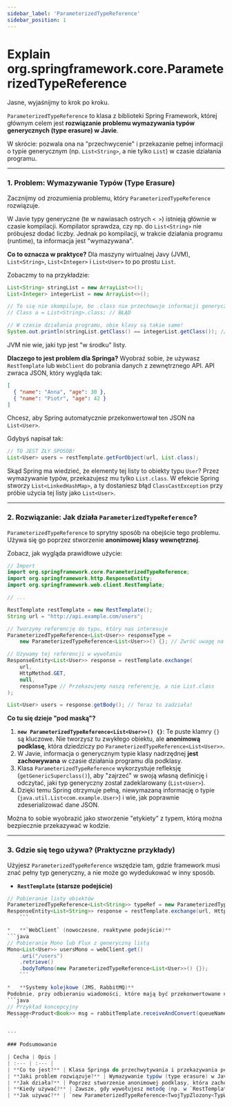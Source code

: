 ```yaml
---
sidebar_label: 'ParameterizedTypeReference'
sidebar_position: 1
---
```


# Explain org.springframework.core.ParameterizedTypeReference

Jasne, wyjaśnijmy to krok po kroku.

`ParameterizedTypeReference` to klasa z biblioteki Spring Framework, której głównym celem jest **rozwiązanie problemu wymazywania typów generycznych (type erasure) w Javie**.

W skrócie: pozwala ona na "przechwycenie" i przekazanie pełnej informacji o typie generycznym (np. `List<String>`, a nie tylko `List`) w czasie działania programu.

---

### 1. Problem: Wymazywanie Typów (Type Erasure)

Zacznijmy od zrozumienia problemu, który `ParameterizedTypeReference` rozwiązuje.

W Javie typy generyczne (te w nawiasach ostrych `< >`) istnieją głównie w czasie kompilacji. Kompilator sprawdza, czy np. do `List<String>` nie próbujesz dodać liczby. Jednak po kompilacji, w trakcie działania programu (runtime), ta informacja jest "wymazywana".

**Co to oznacza w praktyce?**
Dla maszyny wirtualnej Javy (JVM), `List<String>`, `List<Integer>` i `List<User>` to po prostu `List`.

Zobaczmy to na przykładzie:
```java
List<String> stringList = new ArrayList<>();
List<Integer> integerList = new ArrayList<>();

// To się nie skompiluje, bo .class nie przechowuje informacji generycznej
// Class a = List<String>.class; // BŁĄD

// W czasie działania programu, obie klasy są takie same!
System.out.println(stringList.getClass() == integerList.getClass()); // Wypisze: true
```
JVM nie wie, jaki typ jest "w środku" listy.

**Dlaczego to jest problem dla Springa?**
Wyobraź sobie, że używasz `RestTemplate` lub `WebClient` do pobrania danych z zewnętrznego API. API zwraca JSON, który wygląda tak:
```json
[
  { "name": "Anna", "age": 30 },
  { "name": "Piotr", "age": 42 }
]
```
Chcesz, aby Spring automatycznie przekonwertował ten JSON na `List<User>`.

Gdybyś napisał tak:
```java
// TO JEST ZŁY SPOSÓB!
List<User> users = restTemplate.getForObject(url, List.class);
```
Skąd Spring ma wiedzieć, że elementy tej listy to obiekty typu `User`? Przez wymazywanie typów, przekazujesz mu tylko `List.class`. W efekcie Spring stworzy `List<LinkedHashMap>`, a ty dostaniesz błąd `ClassCastException` przy próbie użycia tej listy jako `List<User>`.

---

### 2. Rozwiązanie: Jak działa `ParameterizedTypeReference`?

`ParameterizedTypeReference` to sprytny sposób na obejście tego problemu. Używa się go poprzez stworzenie **anonimowej klasy wewnętrznej**.

Zobacz, jak wygląda prawidłowe użycie:
```java
// Import
import org.springframework.core.ParameterizedTypeReference;
import org.springframework.http.ResponseEntity;
import org.springframework.web.client.RestTemplate;

// ...

RestTemplate restTemplate = new RestTemplate();
String url = "http://api.example.com/users";

// Tworzymy referencję do typu, który nas interesuje
ParameterizedTypeReference<List<User>> responseType =
    new ParameterizedTypeReference<List<User>>() {}; // Zwróć uwagę na puste klamry {}!

// Używamy tej referencji w wywołaniu
ResponseEntity<List<User>> response = restTemplate.exchange(
    url,
    HttpMethod.GET,
    null,
    responseType // Przekazujemy naszą referencję, a nie List.class
);

List<User> users = response.getBody(); // Teraz to zadziała!
```

**Co tu się dzieje "pod maską"?**

1.  **`new ParameterizedTypeReference<List<User>>() {}`**: Te puste klamry `{}` są kluczowe. Nie tworzysz tu zwykłego obiektu, ale **anonimową podklasę**, która dziedziczy po `ParameterizedTypeReference<List<User>>`.
2.  W Javie, informacja o generycznym typie klasy nadrzędnej **jest zachowywana** w czasie działania programu dla podklasy.
3.  Klasa `ParameterizedTypeReference` wykorzystuje refleksję (`getGenericSuperclass()`), aby "zajrzeć" w swoją własną definicję i odczytać, jaki typ generyczny został zadeklarowany (`List<User>`).
4.  Dzięki temu Spring otrzymuje pełną, niewymazaną informację o typie (`java.util.List<com.example.User>`) i wie, jak poprawnie zdeserializować dane JSON.

Można to sobie wyobrazić jako stworzenie "etykiety" z typem, którą można bezpiecznie przekazywać w kodzie.

---

### 3. Gdzie się tego używa? (Praktyczne przykłady)

Użyjesz `ParameterizedTypeReference` wszędzie tam, gdzie framework musi znać pełny typ generyczny, a nie może go wydedukować w inny sposób.

*   **`RestTemplate` (starsze podejście)**
```java
// Pobieranie listy obiektów
ParameterizedTypeReference<List<String>> typeRef = new ParameterizedTypeReference<>() {};
ResponseEntity<List<String>> response = restTemplate.exchange(url, HttpMethod.GET, null, typeRef);
    ```

*   **`WebClient` (nowoczesne, reaktywne podejście)**
```java
// Pobieranie Mono lub Flux z generyczną listą
Mono<List<User>> usersMono = webClient.get()
    .uri("/users")
    .retrieve()
    .bodyToMono(new ParameterizedTypeReference<List<User>>() {});
    ```

*   **Systemy kolejkowe (JMS, RabbitMQ)**
Podobnie, przy odbieraniu wiadomości, które mają być przekonwertowane na obiekt generyczny.
```java
// Przykład koncepcyjny
Message<Product<Book>> msg = rabbitTemplate.receiveAndConvert(queueName, new ParameterizedTypeReference<Message<Product<Book>>>() {});
    ```

---

### Podsumowanie

| Cecha | Opis |
| :--- | :--- |
| **Co to jest?** | Klasa Springa do przechwytywania i przekazywania pełnej informacji o typie generycznym. |
| **Jaki problem rozwiązuje?** | Wymazywanie typów (type erasure) w Javie, które uniemożliwia poznanie typu np. wewnątrz `List<T>` w czasie działania programu. |
| **Jak działa?** | Poprzez stworzenie anonimowej podklasy, która zachowuje informację o typie generycznym swojej klasy nadrzędnej. |
| **Kiedy używać?** | Zawsze, gdy wywołujesz metodę (np. w `RestTemplate`, `WebClient`), która potrzebuje deserializować odpowiedź do typu generycznego, takiego jak `List<T>`, `Map<K, V>` czy `CustomWrapper<T>`. |
| **Jak używać?** | `new ParameterizedTypeReference<TwojTypZlozony<TypWewnetrzny>>() {}` **(pamiętaj o `{}` na końcu!)**. |